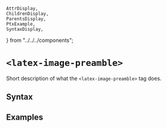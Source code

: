     AttrDisplay,
    ChildrenDisplay,
    ParentsDisplay,
    PtxExample,
    SyntaxDisplay,
} from "../../../components";

# `<latex-image-preamble>`

Short description of what the `<latex-image-preamble>` tag does.

## Syntax

<SyntaxDisplay name="latex-image-preamble" />

## Examples

    